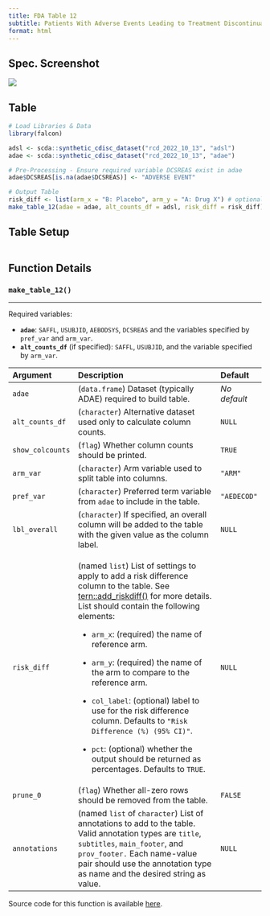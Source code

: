 ```yaml
---
title: FDA Table 12
subtitle: Patients With Adverse Events Leading to Treatment Discontinuation by System Organ Class and Preferred Term, Safety Population, Pooled Analyses
format: html
---
```


::: panel-tabset
## Spec. Screenshot

![](../assets/images/screenshots/table_12.png){fig-align="center"}

## Table

```r
# Load Libraries & Data
library(falcon)

adsl <- scda::synthetic_cdisc_dataset("rcd_2022_10_13", "adsl")
adae <- scda::synthetic_cdisc_dataset("rcd_2022_10_13", "adae")

# Pre-Processing - Ensure required variable DCSREAS exist in adae
adae$DCSREAS[is.na(adae$DCSREAS)] <- "ADVERSE EVENT"

# Output Table
risk_diff <- list(arm_x = "B: Placebo", arm_y = "A: Drug X") # optional
make_table_12(adae = adae, alt_counts_df = adsl, risk_diff = risk_diff)
```

## Table Setup

```r
```

## Function Details

### `make_table_12()`

------------------------------------------------------------------------

Required variables:

-   **`adae`**: `SAFFL`, `USUBJID`, `AEBODSYS`, `DCSREAS` and the variables specified by `pref_var` and `arm_var`.
-   **`alt_counts_df`** (if specified): `SAFFL`, `USUBJID`, and the variable specified by `arm_var`.

+------------------+--------------------------------------------------------------------------------------------------------------------------------------------------------------------------------------------------------------------------------------------------------------+-----------------+
| Argument         | Description                                                                                                                                                                                                                                                  | Default         |
+:=================+:=============================================================================================================================================================================================================================================================+:================+
| `adae`           | (`data.frame`) Dataset (typically ADAE) required to build table.                                                                                                                                                                                             | *No default*    |
+------------------+--------------------------------------------------------------------------------------------------------------------------------------------------------------------------------------------------------------------------------------------------------------+-----------------+
| `alt_counts_df`  | (`character`) Alternative dataset used only to calculate column counts.                                                                                                                                                                                      | `NULL`          |
+------------------+--------------------------------------------------------------------------------------------------------------------------------------------------------------------------------------------------------------------------------------------------------------+-----------------+
| `show_colcounts` | (`flag`) Whether column counts should be printed.                                                                                                                                                                                                            | `TRUE`          |
+------------------+--------------------------------------------------------------------------------------------------------------------------------------------------------------------------------------------------------------------------------------------------------------+-----------------+
| `arm_var`        | (`character`) Arm variable used to split table into columns.                                                                                                                                                                                                 | `"ARM"`         |
+------------------+--------------------------------------------------------------------------------------------------------------------------------------------------------------------------------------------------------------------------------------------------------------+-----------------+
| `pref_var`       | (`character`) Preferred term variable from `adae` to include in the table.                                                                                                                                                                                   | `"AEDECOD"`     |
+------------------+--------------------------------------------------------------------------------------------------------------------------------------------------------------------------------------------------------------------------------------------------------------+-----------------+
| `lbl_overall`    | (`character`) If specified, an overall column will be added to the table with the given value as the column label.                                                                                                                                           | `NULL`          |
+------------------+--------------------------------------------------------------------------------------------------------------------------------------------------------------------------------------------------------------------------------------------------------------+-----------------+
| `risk_diff`      | (named `list`) List of settings to apply to add a risk difference column to the table. See [tern::add_riskdiff()](https://insightsengineering.github.io/tern/main/reference/add_riskdiff.html) for more details. List should contain the following elements: | `NULL`          |
|                  |                                                                                                                                                                                                                                                              |                 |
|                  | -   `arm_x`: (required) the name of reference arm.                                                                                                                                                                                                           |                 |
|                  |                                                                                                                                                                                                                                                              |                 |
|                  | -   `arm_y`: (required) the name of the arm to compare to the reference arm.                                                                                                                                                                                 |                 |
|                  |                                                                                                                                                                                                                                                              |                 |
|                  | -   `col_label`: (optional) label to use for the risk difference column. Defaults to `"Risk Difference (%) (95% CI)"`.                                                                                                                                       |                 |
|                  |                                                                                                                                                                                                                                                              |                 |
|                  | -   `pct`: (optional) whether the output should be returned as percentages. Defaults to `TRUE`.                                                                                                                                                              |                 |
+------------------+--------------------------------------------------------------------------------------------------------------------------------------------------------------------------------------------------------------------------------------------------------------+-----------------+
| `prune_0`        | (`flag`) Whether all-zero rows should be removed from the table.                                                                                                                                                                                             | `FALSE`         |
+------------------+--------------------------------------------------------------------------------------------------------------------------------------------------------------------------------------------------------------------------------------------------------------+-----------------+
| `annotations`    | (named `list` of `character`) List of annotations to add to the table. Valid annotation types are `title`, `subtitles`, `main_footer`, and `prov_footer.` Each name-value pair should use the annotation type as name and the desired string as value.       | `NULL`          |
+------------------+--------------------------------------------------------------------------------------------------------------------------------------------------------------------------------------------------------------------------------------------------------------+-----------------+

Source code for this function is available [here](https://github.com/pharmaverse/falcon/blob/main/R/fda-table_12.R).
:::
